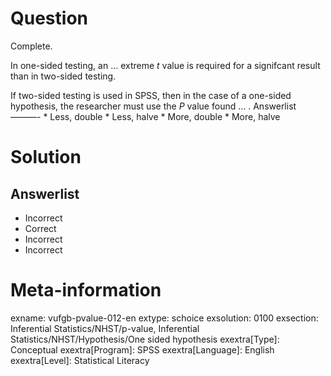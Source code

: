 Question
========
  
Complete.

In one-sided testing, an ... extreme *t* value is required for a signifcant result than in two-sided testing.

If two-sided testing is used in SPSS, then in the case of a one-sided hypothesis, the researcher must use the *P* value found ... . 
Answerlist
----------
* Less, double
* Less, halve
* More, double
* More, halve

Solution
========

Answerlist
----------
* Incorrect
* Correct
* Incorrect
* Incorrect

Meta-information
================
exname: vufgb-pvalue-012-en
extype: schoice
exsolution: 0100
exsection: Inferential Statistics/NHST/p-value, Inferential Statistics/NHST/Hypothesis/One sided hypothesis
exextra[Type]: Conceptual
exextra[Program]: SPSS
exextra[Language]: English
exextra[Level]: Statistical Literacy
